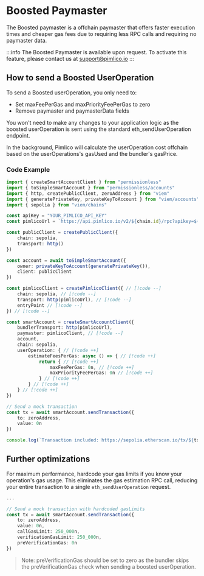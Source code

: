 # Boosted Paymaster

The Boosted paymaster is a offchain paymaster that offers faster execution times and cheaper gas fees due to requiring less RPC calls and requiring no paymaster data.

:::info
The Boosted Paymaster is available upon request. To activate this feature, please contact us at support@pimlico.io
:::

## How to send a Boosted UserOperation

To send a Boosted userOperation, you only need to:
- Set maxFeePerGas and maxPriorityFeePerGas to zero
- Remove paymaster and paymasterData fields

You won't need to make any changes to your application logic as the boosted userOperation is sent using the standard eth_sendUserOperation endpoint.

In the background, Pimlico will calculate the userOperation cost offchain based on the userOperations's gasUsed and the bundler's gasPrice.

### Code Example

```ts
import { createSmartAccountClient } from "permissionless"
import { toSimpleSmartAccount } from "permissionless/accounts"
import { http, createPublicClient, zeroAddress } from "viem"
import { generatePrivateKey, privateKeyToAccount } from "viem/accounts"
import { sepolia } from "viem/chains"

const apiKey = "YOUR_PIMLICO_API_KEY"
const pimlicoUrl = `https://api.pimlico.io/v2/${chain.id}/rpc?apikey=${apiKey}`

const publicClient = createPublicClient({
    chain: sepolia,
    transport: http()
})

const account = await toSimpleSmartAccount({
    owner: privateKeyToAccount(generatePrivateKey()),
    client: publicClient
})

const pimlicoClient = createPimlicoClient({ // [!code --]
    chain: sepolia, // [!code --]
    transport: http(pimlicoUrl), // [!code --]
    entryPoint // [!code --]
}) // [!code --]

const smartAccount = createSmartAccountClient({
    bundlerTransport: http(pimlicoUrl),
    paymaster: pimlicoClient, // [!code --]
    account,
    chain: sepolia,
    userOperation: { // [!code ++]
        estimateFeesPerGas: async () => { // [!code ++]
            return { // [!code ++]
                maxFeePerGas: 0n, // [!code ++]
                maxPriorityFeePerGas: 0n // [!code ++]
            } // [!code ++]
        } // [!code ++]
    } // [!code ++]
})

// Send a mock transaction
const tx = await smartAccount.sendTransaction({
    to: zeroAddress,
    value: 0n
})

console.log(`Transaction included: https://sepolia.etherscan.io/tx/${tx}`)
```

## Further optimizations

For maximum performance, hardcode your gas limits if you know your operation's gas usage. This eliminates the gas estimation RPC call, reducing your entire transaction to a single `eth_sendUserOperation` request.

```ts
...

// Send a mock transaction with hardcoded gasLimits
const tx = await smartAccount.sendTransaction({
    to: zeroAddress,
    value: 0n,
    callGasLimit: 250_000n,
    verificationGasLimit: 250_000n,
    preVerificationGas: 0n
})
```

> Note: preVerificationGas should be set to zero as the bundler skips the preVerificationGas check when sending a boosted userOperation.
